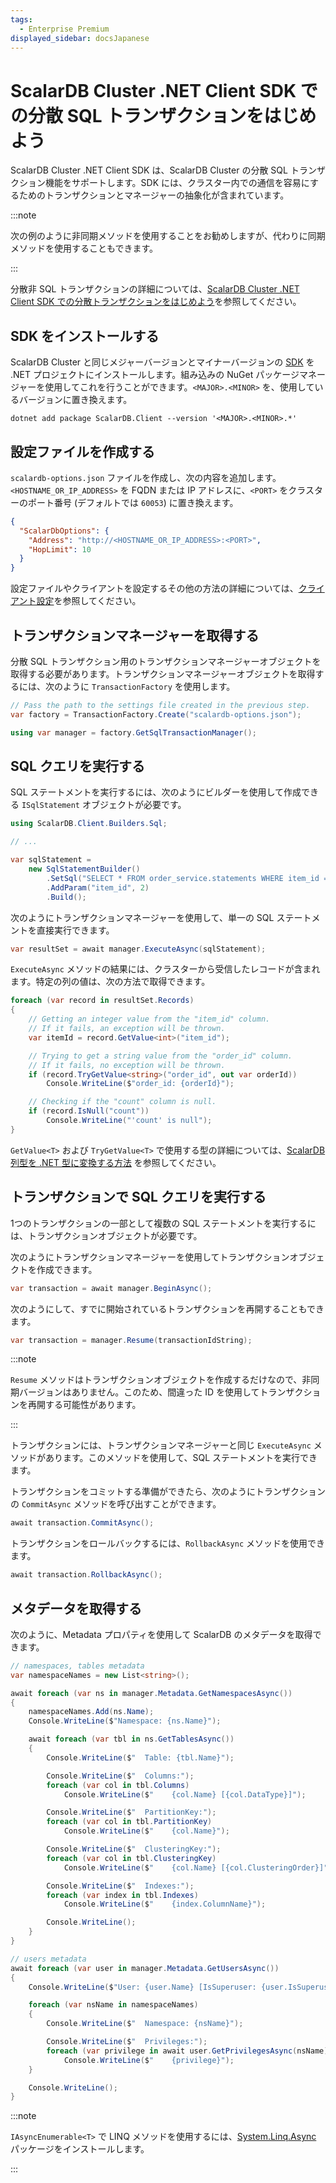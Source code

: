 ```yaml
---
tags:
  - Enterprise Premium
displayed_sidebar: docsJapanese
---
```


# ScalarDB Cluster .NET Client SDK での分散 SQL トランザクションをはじめよう


<TranslationBanner />

ScalarDB Cluster .NET Client SDK は、ScalarDB Cluster の分散 SQL トランザクション機能をサポートします。SDK には、クラスター内での通信を容易にするためのトランザクションとマネージャーの抽象化が含まれています。

:::note

次の例のように非同期メソッドを使用することをお勧めしますが、代わりに同期メソッドを使用することもできます。

:::

分散非 SQL トランザクションの詳細については、[ScalarDB Cluster .NET Client SDK での分散トランザクションをはじめよう](getting-started-with-distributed-transactions.mdx)を参照してください。

## SDK をインストールする

ScalarDB Cluster と同じメジャーバージョンとマイナーバージョンの [SDK](https://www.nuget.org/packages/ScalarDB.Client) を .NET プロジェクトにインストールします。組み込みの NuGet パッケージマネージャーを使用してこれを行うことができます。`<MAJOR>.<MINOR>` を、使用しているバージョンに置き換えます。

```console
dotnet add package ScalarDB.Client --version '<MAJOR>.<MINOR>.*'
```

## 設定ファイルを作成する

`scalardb-options.json` ファイルを作成し、次の内容を追加します。`<HOSTNAME_OR_IP_ADDRESS>` を FQDN または IP アドレスに、`<PORT>` をクラスターのポート番号 (デフォルトでは `60053`) に置き換えます。

```json
{
  "ScalarDbOptions": {
    "Address": "http://<HOSTNAME_OR_IP_ADDRESS>:<PORT>",
    "HopLimit": 10
  }
}
```

設定ファイルやクライアントを設定するその他の方法の詳細については、[クライアント設定](common-reference.mdx#クライアント設定)を参照してください。

## トランザクションマネージャーを取得する

分散 SQL トランザクション用のトランザクションマネージャーオブジェクトを取得する必要があります。トランザクションマネージャーオブジェクトを取得するには、次のように `TransactionFactory` を使用します。

```c#
// Pass the path to the settings file created in the previous step.
var factory = TransactionFactory.Create("scalardb-options.json");

using var manager = factory.GetSqlTransactionManager();
```

## SQL クエリを実行する

SQL ステートメントを実行するには、次のようにビルダーを使用して作成できる `ISqlStatement` オブジェクトが必要です。

```c#
using ScalarDB.Client.Builders.Sql;

// ...

var sqlStatement =
    new SqlStatementBuilder()
        .SetSql("SELECT * FROM order_service.statements WHERE item_id = :item_id")
        .AddParam("item_id", 2)
        .Build();
```

次のようにトランザクションマネージャーを使用して、単一の SQL ステートメントを直接実行できます。

```c#
var resultSet = await manager.ExecuteAsync(sqlStatement);
```

`ExecuteAsync` メソッドの結果には、クラスターから受信したレコードが含まれます。特定の列の値は、次の方法で取得できます。

```c#
foreach (var record in resultSet.Records)
{
    // Getting an integer value from the "item_id" column.
    // If it fails, an exception will be thrown.
    var itemId = record.GetValue<int>("item_id");

    // Trying to get a string value from the "order_id" column.
    // If it fails, no exception will be thrown.
    if (record.TryGetValue<string>("order_id", out var orderId))
        Console.WriteLine($"order_id: {orderId}");

    // Checking if the "count" column is null.
    if (record.IsNull("count"))
        Console.WriteLine("'count' is null");
}
```

`GetValue<T>` および `TryGetValue<T>` で使用する型の詳細については、[ScalarDB 列型を .NET 型に変換する方法](common-reference.mdx#scalardb-列型と-net-型間の変換方法) を参照してください。

## トランザクションで SQL クエリを実行する

1つのトランザクションの一部として複数の SQL ステートメントを実行するには、トランザクションオブジェクトが必要です。

次のようにトランザクションマネージャーを使用してトランザクションオブジェクトを作成できます。

```c#
var transaction = await manager.BeginAsync();
```

次のようにして、すでに開始されているトランザクションを再開することもできます。

```c#
var transaction = manager.Resume(transactionIdString);
```

:::note

`Resume` メソッドはトランザクションオブジェクトを作成するだけなので、非同期バージョンはありません。このため、間違った ID を使用してトランザクションを再開する可能性があります。

:::

トランザクションには、トランザクションマネージャーと同じ `ExecuteAsync` メソッドがあります。このメソッドを使用して、SQL ステートメントを実行できます。

トランザクションをコミットする準備ができたら、次のようにトランザクションの `CommitAsync` メソッドを呼び出すことができます。

```c#
await transaction.CommitAsync();
```

トランザクションをロールバックするには、`RollbackAsync` メソッドを使用できます。

```c#
await transaction.RollbackAsync();
```

## メタデータを取得する

次のように、Metadata プロパティを使用して ScalarDB のメタデータを取得できます。

```c#
// namespaces, tables metadata
var namespaceNames = new List<string>();

await foreach (var ns in manager.Metadata.GetNamespacesAsync())
{
    namespaceNames.Add(ns.Name);
    Console.WriteLine($"Namespace: {ns.Name}");

    await foreach (var tbl in ns.GetTablesAsync())
    {
        Console.WriteLine($"  Table: {tbl.Name}");

        Console.WriteLine($"  Columns:");
        foreach (var col in tbl.Columns)
            Console.WriteLine($"    {col.Name} [{col.DataType}]");

        Console.WriteLine($"  PartitionKey:");
        foreach (var col in tbl.PartitionKey)
            Console.WriteLine($"    {col.Name}");

        Console.WriteLine($"  ClusteringKey:");
        foreach (var col in tbl.ClusteringKey)
            Console.WriteLine($"    {col.Name} [{col.ClusteringOrder}]");

        Console.WriteLine($"  Indexes:");
        foreach (var index in tbl.Indexes)
            Console.WriteLine($"    {index.ColumnName}");

        Console.WriteLine();
    }
}

// users metadata
await foreach (var user in manager.Metadata.GetUsersAsync())
{
    Console.WriteLine($"User: {user.Name} [IsSuperuser: {user.IsSuperuser}]");

    foreach (var nsName in namespaceNames)
    {
        Console.WriteLine($"  Namespace: {nsName}");

        Console.WriteLine($"  Privileges:");
        foreach (var privilege in await user.GetPrivilegesAsync(nsName))
            Console.WriteLine($"    {privilege}");
    }

    Console.WriteLine();
}
```

:::note

`IAsyncEnumerable<T>` で LINQ メソッドを使用するには、[System.Linq.Async](https://www.nuget.org/packages/System.Linq.Async/) パッケージをインストールします。

:::
